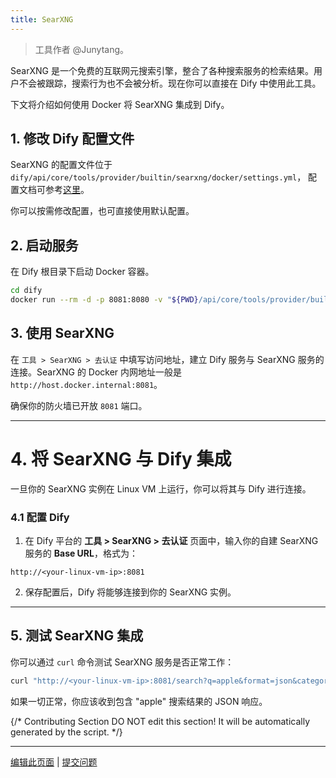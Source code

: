```yaml
---
title: SearXNG
---
```


> 工具作者 @Junytang。

SearXNG 是一个免费的互联网元搜索引擎，整合了各种搜索服务的检索结果。用户不会被跟踪，搜索行为也不会被分析。现在你可以直接在 Dify 中使用此工具。

下文将介绍如何使用 Docker 将 SearXNG 集成到 Dify。

## 1. 修改 Dify 配置文件

SearXNG 的配置文件位于 `dify/api/core/tools/provider/builtin/searxng/docker/settings.yml`， 配置文档可参考[这里](https://docs.searxng.org/admin/settings/index.html)。

你可以按需修改配置，也可直接使用默认配置。

## 2. 启动服务

在 Dify 根目录下启动 Docker 容器。

```bash
cd dify
docker run --rm -d -p 8081:8080 -v "${PWD}/api/core/tools/provider/builtin/searxng/docker:/etc/searxng" searxng/searxng
```

## 3. 使用 SearXNG

在 `工具 > SearXNG > 去认证` 中填写访问地址，建立 Dify 服务与 SearXNG 服务的连接。SearXNG 的 Docker 内网地址一般是 `http://host.docker.internal:8081`。

确保你的防火墙已开放 `8081` 端口。

---

# 4. 将 SearXNG 与 Dify 集成

一旦你的 SearXNG 实例在 Linux VM 上运行，你可以将其与 Dify 进行连接。

### 4.1 配置 Dify

1. 在 Dify 平台的 **工具 > SearXNG > 去认证** 页面中，输入你的自建 SearXNG 服务的 **Base URL**，格式为：

```text
http://<your-linux-vm-ip>:8081
```

2. 保存配置后，Dify 将能够连接到你的 SearXNG 实例。

---

## 5. 测试 SearXNG 集成

你可以通过 `curl` 命令测试 SearXNG 服务是否正常工作：

```bash
curl "http://<your-linux-vm-ip>:8081/search?q=apple&format=json&categories=general"
```

如果一切正常，你应该收到包含 "apple" 搜索结果的 JSON 响应。

{/*
Contributing Section
DO NOT edit this section!
It will be automatically generated by the script.
*/}

---

[编辑此页面](https://github.com/langgenius/dify-docs/edit/main/zh-hans/guides/tools/tool-configuration/searxng.mdx) | [提交问题](https://github.com/langgenius/dify-docs/issues/new?title=文档问题%3A%20&body=%23%23%20问题描述%0A%3C%21--%20请简要描述您发现的问题%20--%3E%0A%0A%23%23%20页面链接%0Ahttps%3A%2F%2Fgithub.com%2Flanggenius%2Fdify-docs%2Fblob%2Fmain%2Fzh-hans/guides/tools/tool-configuration%2Fsearxng.mdx%0A%0A%23%23%20建议修改%0A%3C%21--%20如果有具体的修改建议，请在此说明%20--%3E%0A%0A%3C%21--%20感谢您对文档质量的关注！%20--%3E)


